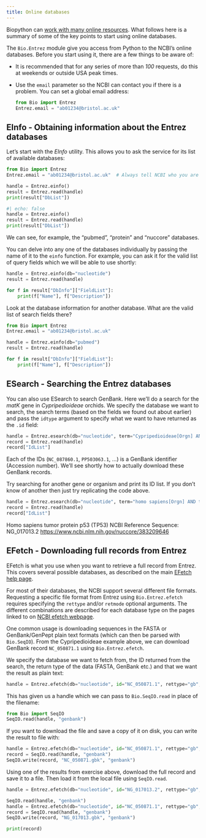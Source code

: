 ```yaml
---
title: Online databases
---
```



Biopython can [work with many online resources](https://biopython.org/DIST/docs/tutorial/Tutorial.html). What follows here is a summary of some of the key points to start using online databases.

The `Bio.Entrez` module give you access from Python to the NCBI's online databases. Before you start using it, there are a few things to be aware of:

- It is recommended that for any series of more than *100* requests, do this at weekends or outside USA peak times.
- Use the `email` parameter so the NCBI can contact you if there is a problem. You can set a global email address:
  ```python
  from Bio import Entrez
  Entrez.email = "ab01234@bristol.ac.uk"
  ```

## EInfo - Obtaining information about the Entrez databases

Let's start with the *EInfo* utility. This allows you to ask the service for its list of available databases:


```python
from Bio import Entrez
Entrez.email = "ab01234@bristol.ac.uk"  # Always tell NCBI who you are

handle = Entrez.einfo()
result = Entrez.read(handle)
print(result["DbList"])
```

```python
#| echo: false
handle = Entrez.einfo()
result = Entrez.read(handle)
print(result["DbList"])
```


We can see, for example, the "pubmed", "protein" and "nuccore" databases.

You can delve into any one of the databases individually by passing the name of it to the `einfo` function. For example, you can ask it for the valid list of query fields which we will be able to use shortly:


```python
handle = Entrez.einfo(db="nucleotide")
result = Entrez.read(handle)

for f in result["DbInfo"]["FieldList"]:
    print(f["Name"], f["Description"])
```



::: {#exampleN .callout-note icon=false title='Exercise'}
Look at the database information for another database. What are the valid list of search fields there?
:::

::: {#answerN .callout-caution icon=false title='Answer' collapse="true"}
```python
from Bio import Entrez
Entrez.email = "ab01234@bristol.ac.uk" 

handle = Entrez.einfo(db="pubmed")
result = Entrez.read(handle)

for f in result["DbInfo"]["FieldList"]:
    print(f["Name"], f["Description"])
```
:::




## ESearch - Searching the Entrez databases

You can also use ESearch to search GenBank. Here we’ll do a search for the *matK* gene in *Cypripedioideae* orchids. We specify the database we want to search, the search terms (based on the fields we found out about earlier) and pass the `idtype` argument to specify what we want to have returned as the `.id` field:


```python
handle = Entrez.esearch(db="nucleotide", term="Cypripedioideae[Orgn] AND matK[Gene]", idtype="acc")
record = Entrez.read(handle)
record["IdList"]
```

Each of the IDs (`NC_087860.1`, `PP503063.1`, ...) is a GenBank identifier (Accession number). We'll see shortly how to actually download these GenBank records.


::: {#exampleN .callout-note icon=false title='Exercise'}
Try searching for another gene or organism and print its ID list. If you don't know of another then just try replicating the code above.
:::

::: {#answerN .callout-caution icon=false title='Answer' collapse="true"}
```python
handle = Entrez.esearch(db="nucleotide", term="homo sapiens[Orgn] AND tp53[Gene]", idtype="acc")
record = Entrez.read(handle)
record["IdList"]
```

Homo sapiens tumor protein p53 (TP53) NCBI Reference Sequence: NG_017013.2
<https://www.ncbi.nlm.nih.gov/nuccore/383209646>

:::



## EFetch - Downloading full records from Entrez

EFetch is what you use when you want to retrieve a full record from Entrez. This covers several possible databases, as described on the main [EFetch help page](https://www.ncbi.nlm.nih.gov/books/NBK3837/).

For most of their databases, the NCBI support several different file formats. Requesting a specific file format from Entrez using `Bio.Entrez.efetch` requires specifying the `rettype` and/or `retmode` optional arguments. The different combinations are described for each database type on the pages linked to on [NCBI efetch webpage](https://www.ncbi.nlm.nih.gov/books/NBK25499/#chapter4.EFetch).

One common usage is downloading sequences in the FASTA or GenBank/GenPept plain text formats (which can then be parsed with `Bio.SeqIO`). From the Cypripedioideae example above, we can download GenBank record `NC_050871.1` using `Bio.Entrez.efetch`.

We specify the database we want to fetch from, the ID returned from the search, the return type of the data (FASTA, GenBank etc.) and that we want the result as plain text:


```python
handle = Entrez.efetch(db="nucleotide", id="NC_050871.1", rettype="gb", retmode="text")
```

This has given us a handle which we can pass to `Bio.SeqIO.read` in place of the filename:


```python
from Bio import SeqIO
SeqIO.read(handle, "genbank")
```




If you want to download the file and save a copy of it on disk, you can write the result to file with:


```python
handle = Entrez.efetch(db="nucleotide", id="NC_050871.1", rettype="gb", retmode="text")
record = SeqIO.read(handle, "genbank")
SeqIO.write(record, "NC_050871.gbk", "genbank")
```




::: {#exampleN .callout-note icon=false title='Exercise'}
Using one of the results from exercise above, download the full record and save it to a file. Then load it from the local file using `SeqIO.read`.
:::

::: {#answerN .callout-caution icon=false title='Answer' collapse="true"}

```python
handle = Entrez.efetch(db="nucleotide", id="NG_017013.2", rettype="gb", retmode="text")

SeqIO.read(handle, "genbank")
handle = Entrez.efetch(db="nucleotide", id="NC_050871.1", rettype="gb", retmode="text")
record = SeqIO.read(handle, "genbank")
SeqIO.write(record, "NG_017013.gbk", "genbank")

print(record)
```

:::


<!--
##### The Bio.Entrez.egquery function is deprecated and will be removed 
##### in a future release of Biopython because the underlying NCBI
##### EGQuery API is no longer maintained.

## EGQuery-  Global Query, counts for search terms

EGQuery provides counts for a search term in each of the Entrez databases (i.e. a global query). This is particularly useful to find out how many items your search terms would find in each database without actually performing lots of separate searches with `ESearch`.

In this example, we use `Bio.Entrez.egquery` to obtain the counts for "Biopython":


```.python
handle = Entrez.egquery(term="biopython")
record = Entrez.read(handle)
for row in record["eGQueryResult"]:
    print(row["DbName"], row["Count"])
```

::: {#exampleN .callout-note icon=false title='Exercise'}
Run a global query for an organism name to find out how many matches there are in the various databases.
:::

::: {#answerN .callout-caution icon=false title='Answer' collapse="true"}
```.python
handle = Entrez.egquery(term="homo sapiens")
record = Entrez.read(handle)
for row in record["eGQueryResult"]:
    print(row["DbName"], row["Count"])
```
:::

-->